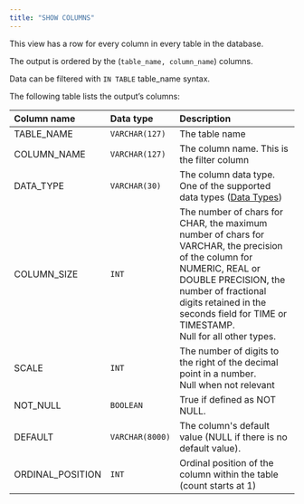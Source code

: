 ```yaml
---
title: "SHOW COLUMNS"
---
```


This view has a row for every column in every table in the database.

The output is ordered by the (`table_name, column_name`) columns.

Data can be filtered with `IN TABLE` table_name syntax.

The following table lists the output’s columns:

| Column name      | Data type     | Description                                                                                                                                                                                                                                                   |
| :--------------- | :------------ | :------------------------------------------------------------------------------------------------------------------------------------------------------------------------------------------------------------------------------------------------------------ |
| TABLE_NAME       | `VARCHAR(127)`  | The table name                                                                                                                                                                                                                                                |
| COLUMN_NAME      | `VARCHAR(127)`  | The column name. This is the filter column                                                                                                                                                                                                                    |
| DATA_TYPE        | `VARCHAR(30)`   | The column data type. One of the supported data types ([Data Types](/sql/data-types))                                                                                                                                                                         |
| COLUMN_SIZE      | `INT`           | The number of chars for CHAR, the maximum number of chars for VARCHAR, the precision of the column for NUMERIC, REAL or DOUBLE PRECISION, the number of fractional digits retained in the seconds field for TIME or TIMESTAMP.<br />Null for all other types. |
| SCALE            | `INT`           | The number of digits to the right of the decimal point in a number.<br />Null when not relevant                                                                                                                                                               |
| NOT_NULL         | `BOOLEAN`       | True if defined as NOT NULL.                                                                                                                                                                                                                                  |
| DEFAULT          | `VARCHAR(8000)` | The column's default value (NULL if there is no default value).                                                                                                                                                                                               |
| ORDINAL_POSITION | `INT`           | Ordinal position of the column within the table (count starts at 1)                                                                                                                                                                                           |